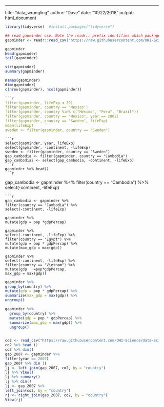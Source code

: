 ---
title: "data_wrangling"
author: "Dave"
date: "10/22/2018"
output: html_document


```r
library(tidyverse)  #install.packages("tidyverse")
```

```r
## read gapminder csv. Note the readr:: prefix identifies which package it's in
gapminder <- readr::read_csv('https://raw.githubusercontent.com/OHI-Science/data-science-training/master/data/gapminder.csv')
```
```r
gapminder
head(gapminder)
tail(gapminder)

str(gapminder)
summary(gapminder)

names(gapminder)
dim(gapminder)
c(nrow(gapminder), ncol(gapminder))

```r
filter(gapminder, lifeExp < 29)
filter(gapminder, country == "Mexico")
filter(gapminder, country %in% c("Mexico", "Peru", "Brazil"))
filter(gapminder, country == "Mexico", year == 2002)
filter(gapminder, country == "Sweden", lifeExp)
mean(lifeExp)
sweden <- filter(gapminder, country == "Sweden")

```

```
```r
select(gapminder, year, lifeExp)
select(gapminder, -continent, -lifeExp)
sweden <- filter(gapminder, country == "Sweden")
gap_cambodia <- filter(gapminder, country == "Cambodia")
gap_cambodia2 <- select(gap_cambodia, -continent, -lifeExp)
```r
gapminder %>% head()
```r

```

gap_cambodia <- gapminder %<%
filter(country == "Cambodia") %>%
select(-continent, -lifeExp)

```
```r
gap_cambodia <- gapminder %>% 
filter(country == "Cambodia") %>% 
select(-continent, -lifeExp)

gapminder %>% 
mutate(gdp = pop *gdpPercap)

gapminder %>% 
select(-continent, -lifeExp) %>% 
filter(country == "Egypt") %>% 
mutate(gdp = pop * gdpPercap) %>% 
mutate(max_gdp = max(gdp))

gapminder %>% 
select(-continent, -lifeExp) %>% 
filter(country == "Vietnam") %>% 
mutate(gdp   =pop*gdpPercap,
max_gdp = max(gdp)) 
```
```r
gapminder %>% 
group_by(country) %>%
mutate(gdp = pop * gdpPercap) %>%
summarize(max_gdp = max(gdp)) %>%
ungroup()


```
```r
gapminder %>%
  group_by(country) %>%
  mutate(gdp = pop * gdpPercap) %>%
  summarize(max_gdp = max(gdp)) %>%
  ungroup()
  
```
```r
co2 <- read_csv("https://raw.githubusercontent.com/OHI-Science/data-science-training/master/data/co2.csv")
co2 %>% head ()
co2 %>% dim()
gap_2007 <- gapminder %>%
filter(year == 2007)
gap_2007 %>% dim ()
lj <- left_join(gap_2007, co2, by = "country")
lj %>% View()
lj %>% summary()
lj %>% dim()
lj <- gap_2007 %>% 
left_join(co2, by = "country")
rj <- right_join(gap_2007, co2, by = "country")
View(rj)





```



